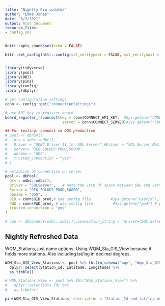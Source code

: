 ```yaml
---
title: "Nightly Pin updates"
author: "Emma Jones"
date: "3/2/2021"
output: html_document
resource_files:
- config.yml
---
```


```r
knitr::opts_chunk$set(echo = FALSE)

httr::set_config(httr::config(ssl_verifypeer = FALSE, ssl_verifyhost = FALSE))


library(tidyverse)
library(pool)
library(DBI)
library(pins)
library(config)
library(dbplyr)

# get configuration settings
conn <- config::get("connectionSettings")

# use API key to register board
board_register_rsconnect(key = conn$CONNECT_API_KEY,  #Sys.getenv("CONNECT_API_KEY"),
                          server = conn$CONNECT_SERVER)#Sys.getenv("CONNECT_SERVER"))

```
 
```r
## For testing: connect to ODS production
# pool <- dbPool(
#   drv = odbc::odbc(),
#   Driver = "ODBC Driver 11 for SQL Server",#Driver = "SQL Server Native Client 11.0",
#   Server= "DEQ-SQLODS-PROD,50000",
#   dbname = "ODS",
#   trusted_connection = "yes"
# )

# establish db connection on server
pool <- dbPool(
  drv = odbc::odbc(),
  Driver = "SQLServer",   # note the LACK OF space between SQL and Server ( how RStudio named driver)
  Server = "DEQ-SQLODS-PROD,50000",
  dbname = "ODS",
  UID = conn$UID_prod,# use config file         #Sys.getenv("userid"), # plug this in on server
  PWD = conn$PWD_prod, # use config file         #Sys.getenv("pwd") # plug this in on server
  trusted_connection = "yes"
)

# con <- dbConnect(odbc::odbc(),.connection_string = 'driver={SQL Server Native Client 11.0};server={DEQ-SQLODS-PROD,50000};database={ODS};trusted_connection=yes')

```

## Nightly Refreshed Data

WQM_Stations, just name options. Using WQM_Sta_GIS_View because it holds more stations. Also including lat/lng in decimal degrees.

```r
WQM_Sta_GIS_View_Stations <- pool %>% tbl(in_schema("wqm", "Wqm_Sta_GIS_View")) %>%
  dplyr::select(Station_Id, Latitude, Longitude) %>%
  as_tibble()

# WQM_Stations_View <- pool %>% tbl("Wqm_Stations_View") %>%
#   dplyr::select(Sta_Id) %>%
#   as_tibble()

pin(WQM_Sta_GIS_View_Stations, description = "Station_Id and lat/lng available in CEDS", board = "rsconnect")

```

